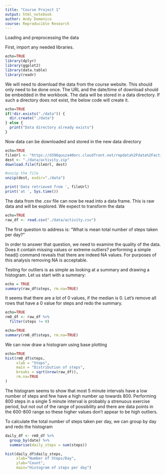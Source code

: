 ```yaml
---
title: "Course Project 1"
output: html_notebook
author: Andy Domenico
course: Reproducible Research
---
```


Loading and preprocessing the data

First, import any needed libraries.  

```r
echo=TRUE
library(dplyr)
library(ggplot2)
library(data.table)
library(readr)
```
We will need to download the data from the course website.  This should only need
to be done once.  The URL and the date/time of download should be embedded in the
workbook.  The data will be stored in a data directory.  If such a directory does
not exist, the below code will create it.

```r
echo=TRUE
if(!dir.exists("./data")) {
  dir.create("./data")
} else {
  print("Data directory already exists")
}
```

Now data can be downloaded and stored in the new data directory

```r
echo=TRUE
fileUrl <- "https://d396qusza40orc.cloudfront.net/repdata%2Fdata%2Factivity.zip"
dest <- "./data/activity.zip"
download.file(fileUrl, dest)

#unzip the file
unzip(dest, exdir="./data")

print('Data retrieved from ', fileUrl)
print('at ', Sys.time())

```

The data from the .csv file can now be read into a data frame.  This is raw data
and will be explored.  We expect to transform the data 
```r
echo=TRUE
raw_df <- read.csv("./data/activity.csv")
```

The first question to address is: "What is mean total number of steps taken per 
day?"

In order to answer that question, we need to examine the quality of the data.  
Does it contain missing values or extreme outliers?  performing a simple head() 
command reveals that there are indeed NA values.  For purposes of this analysis
removing NA is acceptable.  

Testing for outliers is as simple as looking at a summary and drawing a 
histogram.  Let us start with a summary:

```r
echo = TRUE
summary(raw_df$steps, rm.na=TRUE)
```

It seems that there are a lot of 0 values, if the median is 0.  Let's remove 
all rows that have a 0 value for steps and redo the summary.

```r
echo=TRUE
rm0_df <- raw_df %>%
  filter(steps != 0)
```

```r
echo=TRUE
summary(rm0_df$steps, rm.na=TRUE)
```


We can now draw a histogram using base plotting
```r
echo=TRUE
hist(rm0_df$steps, 
     xlab = "Steps",
     main = "Distribution of steps",
     breaks = sqrt(nrow(raw_df)),
     rm.na=TRUE
)
```

The histogram seems to show that most 5 minute intervals have a low number
of steps and few have a high number up towards 800.  Performing 800 steps in 
a single 5 minute interval is probably a strenuous exercise period, but not 
out of the range of possibility and there are data points in the 600-800 range
so these higher values don't appear to be high outliers. 

To calculate the total number of steps taken per day, we can group by day and 
redo the histogram
```r
daily_df <- rm0_df %>%
  group_by(date) %>%
  summarise(daily_steps = sum(steps))
```

```r
hist(daily_df$daily_steps,
     xlab="Number of Steps/Day",
     ylab="Count",
     main="Histogram of steps per day")
```




